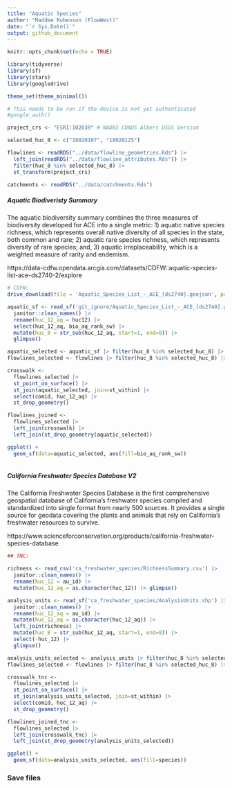 ```yaml
---
title: "Aquatic Species"
author: "Maddee Rubenson (FlowWest)"
date: "`r Sys.Date()`"
output: github_document
---
```


```r
knitr::opts_chunk$set(echo = TRUE)

library(tidyverse)
library(sf)
library(stars)
library(googledrive)

theme_set(theme_minimal())

# This needs to be run if the device is not yet authenticated
#google_auth()
```

```r
project_crs <- "ESRI:102039" # NAD83 CONUS Albers USGS Version

selected_huc_8 <- c("18020107", "18020125")

flowlines <- readRDS("../data/flowline_geometries.Rds") |>
  left_join(readRDS("../data/flowline_attributes.Rds")) |>
  filter(huc_8 %in% selected_huc_8) |>
  st_transform(project_crs)

catchments <- readRDS("../data/catchments.Rds")
```

##### Aquatic Biodiveristy Summary

The aquatic biodiversity summary combines the three measures of biodiversity developed for ACE into a single metric: 1) aquatic native species richness, which represents overall native diversity of all species in the state, both common and rare; 2) aquatic rare species richness, which represents diversity of rare species; and, 3) aquatic irreplaceability, which is a weighted measure of rarity and endemism.

https://data-cdfw.opendata.arcgis.com/datasets/CDFW::aquatic-species-list-ace-ds2740-2/explore


```r

# CDFW:
drive_download(file = 'Aquatic_Species_List_-_ACE_[ds2740].geojson', path = "git_ignore/Aquatic_Species_List_-_ACE_[ds2740].geojson", overwrite = TRUE)

aquatic_sf <- read_sf('git_ignore/Aquatic_Species_List_-_ACE_[ds2740].geojson') |> 
  janitor::clean_names() |> 
  rename(huc_12_aq = huc12) |> 
  select(huc_12_aq, bio_aq_rank_sw) |> 
  mutate(huc_8 = str_sub(huc_12_aq, start=1, end=8)) |> 
  glimpse()

aquatic_selected <- aquatic_sf |> filter(huc_8 %in% selected_huc_8) |> st_transform(project_crs)
flowlines_selected <- flowlines |> filter(huc_8 %in% selected_huc_8) |> st_zm()

crosswalk <- 
  flowlines_selected |> 
  st_point_on_surface() |> 
  st_join(aquatic_selected, join=st_within) |>
  select(comid, huc_12_aq) |>
  st_drop_geometry()

flowlines_joined <-
  flowlines_selected |>
  left_join(crosswalk) |>
  left_join(st_drop_geometry(aquatic_selected))

ggplot() + 
  geom_sf(data=aquatic_selected, aes(fill=bio_aq_rank_sw)) 
  
```
##### California Freshwater Species Database V2

The California Freshwater Species Database is the first comprehensive geospatial database of California’s freshwater species compiled and standardized into single format from nearly 500 sources. It provides a single source for geodata covering the plants and animals that rely on California’s freshwater resources to survive.

https://www.scienceforconservation.org/products/california-freshwater-species-database


```r
## TNC: 

richness <- read_csv('ca_freshwater_species/RichnessSummary.csv') |> 
  janitor::clean_names() |> 
  rename(huc_12 = au_id) |> 
  mutate(huc_12_aq = as.character(huc_12)) |> glimpse()

analysis_units <- read_sf('ca_freshwater_species/AnalysisUnits.shp') |> 
  janitor::clean_names() |> 
  rename(huc_12_aq = au_id) |> 
  mutate(huc_12_aq = as.character(huc_12_aq)) |> 
  left_join(richness) |> 
  mutate(huc_8 = str_sub(huc_12_aq, start=1, end=8)) |> 
  select(-huc_12) |> 
  glimpse()

analysis_units_selected <- analysis_units |> filter(huc_8 %in% selected_huc_8) |> st_transform(project_crs)
flowlines_selected <- flowlines |> filter(huc_8 %in% selected_huc_8) |> st_zm()

crosswalk_tnc <- 
  flowlines_selected |> 
  st_point_on_surface() |> 
  st_join(analysis_units_selected, join=st_within) |>
  select(comid, huc_12_aq) |>
  st_drop_geometry()

flowlines_joined_tnc <-
  flowlines_selected |>
  left_join(crosswalk_tnc) |>
  left_join(st_drop_geometry(analysis_units_selected))

ggplot() + 
  geom_sf(data=analysis_units_selected, aes(fill=species)) 

```
### Save files 
```r


```
